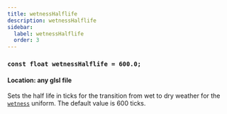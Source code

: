 ```yaml
---
title: wetnessHalflife
description: wetnessHalflife
sidebar:
  label: wetnessHalflife
  order: 3
---
```


### `const float wetnessHalflife = 600.0;`

#### Location: any glsl file

Sets the half life in ticks for the transition from wet to dry weather for the [`wetness`](/reference/uniforms/general/wetness) uniform. The default value is 600 ticks.